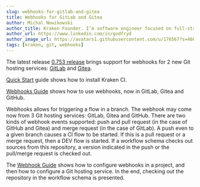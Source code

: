 ```yaml
---
slug: webhooks-for-gitlab-and-gitea
title: Webhooks for GitLab and Gitea
author: Michal Nowikowski
author_title: Kraken Founder. I’m software engineer focused on full-stack programming and improving software processes.
author_url: https://www.linkedin.com/in/godfryd
author_image_url: https://avatars1.githubusercontent.com/u/176567?s=460&u=4ade22771af9569be24b20278d24ef60da6eb0bb&v=4
tags: [kraken, git, webhooks]
---
```




The latest release [0.753 release](https://github.com/Kraken-CI/kraken/releases/tag/v0.753)
brings support for webhooks for 2 new Git hosting services: [GitLab](https://gitlab.org)
and [Gitea](https://gitea.io/).

[Quick Start](/docs/quick-start) guide shows how to install Kraken CI.

[Webhooks Guide](/docs/guide-webhooks) shows how to use webhooks,
now in GitLab, Gitea and GitHub.

<!--truncate-->


Webhooks allows for triggering a flow in a branch. The webhook may
come now from 3 Git hosting services: GitLab, Gitea and GitHub.  There
are two kinds of webhook events supported: push and pull request (in
the case of GitHub and Gitea) and merge request (in the case of
GitLab). A push even to a given branch causes a CI flow to be
started. If this is a pull request or a merge request, then a DEV flow
is started. If a workflow schema checks out sources from this
repository, a version indicated in the push or the pull/merge request is
checked out.

The [Webhook Guide](/docs/guide-webhooks) shows how to configure
webhooks in a project, and then how to configure a Git hosting
service. In the end, checking out the repository in the workflow
schema is presented.

